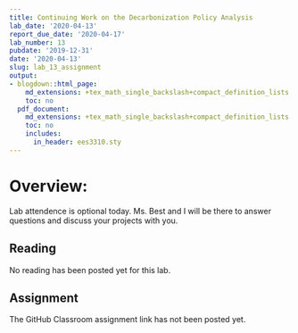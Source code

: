 ```yaml
---
title: Continuing Work on the Decarbonization Policy Analysis
lab_date: '2020-04-13'
report_due_date: '2020-04-17'
lab_number: 13
pubdate: '2019-12-31'
date: '2020-04-13'
slug: lab_13_assignment
output:
- blogdown::html_page:
    md_extensions: +tex_math_single_backslash+compact_definition_lists
    toc: no
  pdf_document:
    md_extensions: +tex_math_single_backslash+compact_definition_lists
    toc: no
    includes:
      in_header: ees3310.sty
---
```

# Overview:

Lab attendence is optional today. Ms. Best and I will be there to answer questions and discuss your projects with you.

## Reading

No reading has been posted yet for this lab.

## Assignment

The GitHub Classroom assignment link has not been posted yet.
